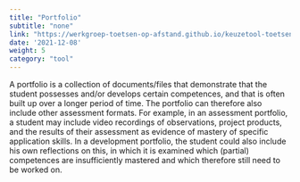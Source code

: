 ```yaml
---
title: "Portfolio"
subtitle: "none"
link: "https://werkgroep-toetsen-op-afstand.github.io/keuzetool-toetsen/en/methods/portfolio/"
date: '2021-12-08'
weight: 5
category: "tool"
---
```


A portfolio is a collection of documents/files that demonstrate that the student possesses and/or develops certain competences, and that is often built up over a longer period of time. The portfolio can therefore also include other assessment formats. For example, in an assessment portfolio, a student may include video recordings of observations, project products, and the results of their assessment as evidence of mastery of specific application skills. In a development portfolio, the student could also include his own reflections on this, in which it is examined which (partial) competences are insufficiently mastered and which therefore still need to be worked on.